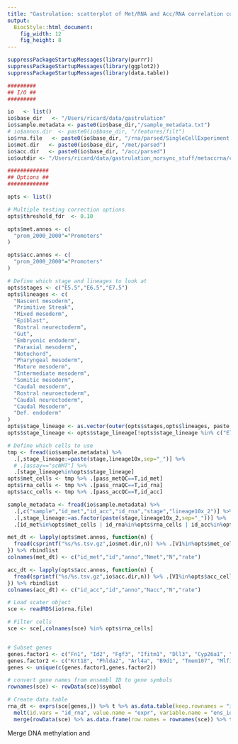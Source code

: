 ```yaml
---
title: "Gastrulation: scatterplot of Met/RNA and Acc/RNA correlation coefficients in promoters"
output: 
  BiocStyle::html_document: 
    fig_width: 12
    fig_height: 8
---
```


```r
suppressPackageStartupMessages(library(purrr))
suppressPackageStartupMessages(library(ggplot2))
suppressPackageStartupMessages(library(data.table))
```

<!-- Define I/O and options -->
```r

#########
## I/O ##
#########

io   <- list()
io$base_dir   <- "/Users/ricard/data/gastrulation"
io$sample.metadata <- paste0(io$base_dir,"/sample_metadata.txt")
# io$annos.dir  <- paste0(io$base_dir, "/features/filt")
io$rna.file   <- paste0(io$base_dir, "/rna/parsed/SingleCellExperiment.rds")
io$met.dir   <- paste0(io$base_dir, "/met/parsed")
io$acc.dir   <- paste0(io$base_dir, "/acc/parsed")
io$outdir <- "/Users/ricard/data/gastrulation_norsync_stuff/metaccrna/cor"

#############
## Options ##
#############

opts <- list()

# Multiple testing correction options
opts$threshold_fdr  <- 0.10

opts$met.annos <- c(
  "prom_2000_2000"="Promoters"
)

opts$acc.annos <- c(
  "prom_2000_2000"="Promoters"
)

# Define which stage and lineages to look at 
opts$stages <- c("E5.5","E6.5","E7.5")
opts$lineages <- c(
  "Nascent mesoderm",
  "Primitive Streak",
  "Mixed mesoderm",
  "Epiblast",
  "Rostral neurectoderm",
  "Gut",
  "Embryonic endoderm",
  "Paraxial mesoderm",
  "Notochord",
  "Pharyngeal mesoderm",
  "Mature mesoderm",
  "Intermediate mesoderm",
  "Somitic mesoderm",
  "Caudal mesoderm",
  "Rostral neuroectoderm",
  "Caudal neurectoderm",
  "Caudal Mesoderm",
  "Def. endoderm"
)
opts$stage_lineage <- as.vector(outer(opts$stages,opts$lineages, paste, sep="_"))
opts$stage_lineage <- opts$stage_lineage[!opts$stage_lineage %in% c("E7.5_Epiblast","E7.5_Primitive Streak")]

# Define which cells to use
tmp <- fread(io$sample.metadata) %>% 
  .[,stage_lineage:=paste(stage,lineage10x,sep="_")] %>%
  # .[assay=="scNMT"] %>%
  .[stage_lineage%in%opts$stage_lineage]
opts$met_cells <- tmp %>% .[pass_metQC==T,id_met]
opts$rna_cells <- tmp %>% .[pass_rnaQC==T,id_rna]
opts$acc_cells <- tmp %>% .[pass_accQC==T,id_acc]


```

<!-- Load sample metadata -->
```r
sample_metadata <- fread(io$sample.metadata) %>%
  .[,c("sample","id_met","id_acc","id_rna","stage","lineage10x_2")] %>%
  .[,stage_lineage:=as.factor(paste(stage,lineage10x_2,sep="_"))] %>%
  .[id_met%in%opts$met_cells | id_rna%in%opts$rna_cells | id_acc%in%opts$acc_cells]
```

<!-- Load methylation data -->
```r
met_dt <- lapply(opts$met.annos, function(n) {
  fread(csprintf("%s/%s.tsv.gz",io$met.dir,n)) %>% .[V1%in%opts$met_cells]
}) %>% rbindlist
colnames(met_dt) <- c("id_met","id","anno","Nmet","N","rate")
```

<!-- Load accessibility data -->
```r
acc_dt <- lapply(opts$acc.annos, function(n) {
  fread(sprintf("%s/%s.tsv.gz",io$acc.dir,n)) %>% .[V1%in%opts$acc_cells]
}) %>% rbindlist
colnames(acc_dt) <- c("id_acc","id","anno","Nacc","N","rate")
```

<!-- Load RNA data -->
```r
# Load scater object
sce <- readRDS(io$rna.file)

# Filter cells
sce <- sce[,colnames(sce) %in% opts$rna_cells]


# Subset genes
genes.factor1 <- c("Fn1", "Id2", "Fgf3", "Ifitm1", "Dll3", "Cyp26a1", "T", "Lefty2", "Tdgf1", "Mesp1")
genes.factor2 <- c("Krt18", "Phlda2", "Arl4a", "B9d1", "Tmem107", "Mlf1", "Krt8", "Tagln2", "Calca", "T")
genes <- unique(c(genes.factor1,genes.factor2))

# convert gene names from ensembl ID to gene symbols
rownames(sce) <- rowData(sce)$symbol

# Create data.table
rna_dt <- exprs(sce[genes,]) %>% t %>% as.data.table(keep.rownames = "id_rna") %>% 
  melt(id.vars = "id_rna", value.name = "expr", variable.name = "ens_id") %>%
  merge(rowData(sce) %>% as.data.frame(row.names = rownames(sce)) %>% tibble::rownames_to_column("ens_id") %>% .[,c("symbol","ens_id")] %>% setnames("symbol","gene"))
```

Merge DNA methylation and

